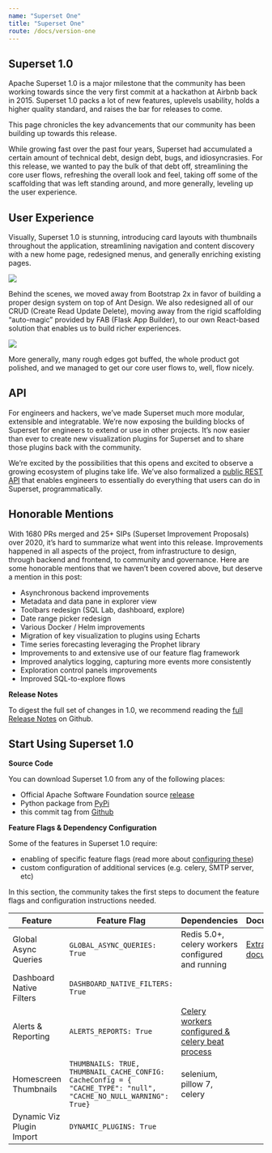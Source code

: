 ```yaml
---
name: "Superset One"
title: "Superset One"
route: /docs/version-one
---
```

## Superset 1.0

Apache Superset 1.0 is a major milestone that the community has been working towards since the
very first commit at a hackathon at Airbnb back in 2015. Superset 1.0 packs a lot of new features,
uplevels usability, holds a higher quality standard, and raises the bar for releases to come.

This page chronicles the key advancements that our community has been building up towards this release.

While growing fast over the past four years, Superset had accumulated a certain amount of technical debt,
design debt, bugs, and idiosyncrasies. For this release, we wanted to pay the bulk of that debt off,
streamlining the core user flows, refreshing the overall look and feel, taking off some of the
scaffolding that was left standing around, and more generally, leveling up the user experience.

## User Experience

Visually, Superset 1.0 is stunning, introducing card layouts with thumbnails throughout the application,
streamlining navigation and content discovery with a new home page, redesigned menus,
and generally enriching existing pages.

<img src="/images/dashboard_card_view.jpg" />

Behind the scenes, we moved away from Bootstrap 2x in favor of building a
proper design system on top of Ant Design.
We also redesigned all of our CRUD (Create Read Update Delete), moving away
from the rigid scaffolding “auto-magic” provided by FAB (Flask App Builder),
to our own React-based solution that enables us to build richer experiences.

<img src="/images/explore_ui.jpg" />

More generally,
many rough edges got buffed, the whole product got polished,
and we managed to get our core user flows to, well, flow nicely.

## API

For engineers and hackers, we’ve made Superset much more modular,
 extensible and integratable. We’re now exposing the building blocks of Superset
 for engineers to extend or use in other projects. It’s now easier than ever to
 create new visualization plugins for Superset and to share those plugins back with the community.

 We’re excited by the possibilities that this opens and excited to observe a growing ecosystem of
 plugins take life. We’ve also formalized a [public REST API](/docs/rest-api) that enables engineers to essentially
 do everything that users can do in Superset, programmatically.


## Honorable Mentions

With 1680 PRs merged and 25+ SIPs (Superset Improvement Proposals) over 2020, it’s hard
to summarize what went into this release. Improvements happened in all aspects
of the project, from infrastructure to design, through backend and frontend, to community and
governance. Here are some honorable mentions that we haven’t been covered above,
but deserve a mention in this post:

- Asynchronous backend improvements
- Metadata and data pane in explorer view
- Toolbars redesign (SQL Lab, dashboard, explore)
- Date range picker redesign
- Various Docker / Helm improvements
- Migration of key visualization to plugins using Echarts
- Time series forecasting leveraging the Prophet library
- Improvements to and extensive use of our feature flag framework
- Improved analytics logging, capturing more events more consistently
- Exploration control panels improvements
- Improved SQL-to-explore flows

**Release Notes**

To digest the full set of changes in 1.0, we recommend reading the
[full Release Notes](https://github.com/apache/superset/tree/master/RELEASING/release-notes-1-0)
on Github.

## Start Using Superset 1.0

**Source Code**

You can download Superset 1.0 from any of the following places:

- Official Apache Software Foundation source [release](https://downloads.apache.org/superset/1.0.0/)
- Python package from [PyPi](https://pypi.org/project/apache-superset/1.0.0/)
- this commit tag from [Github](https://github.com/apache/superset/releases/tag/1.0.0)

**Feature Flags & Dependency Configuration**

Some of the features in Superset 1.0 require:

- enabling of specific feature flags (read more about [configuring these](/docs/installation/configuring-superset))
- custom configuration of additional services (e.g. celery, SMTP server, etc)

In this section, the community takes the first steps to document the
feature flags and configuration instructions needed.

| Feature | Feature Flag | Dependencies | Documentation
| --- | --- | --- | --- |
| Global Async Queries | `GLOBAL_ASYNC_QUERIES: True` | Redis 5.0+, celery workers configured and running | [Extra documentation](https://github.com/apache/superset/blob/master/CONTRIBUTING.md#async-chart-queries )
| Dashboard Native Filters | `DASHBOARD_NATIVE_FILTERS: True` | |
| Alerts & Reporting | `ALERTS_REPORTS: True` | [Celery workers configured & celery beat process](/docs/installation/async-queries-celery) |
| Homescreen Thumbnails | `THUMBNAILS: TRUE, THUMBNAIL_CACHE_CONFIG: CacheConfig = { "CACHE_TYPE": "null", "CACHE_NO_NULL_WARNING": True}`| selenium, pillow 7, celery |
| Dynamic Viz Plugin Import | `DYNAMIC_PLUGINS: True` | |
